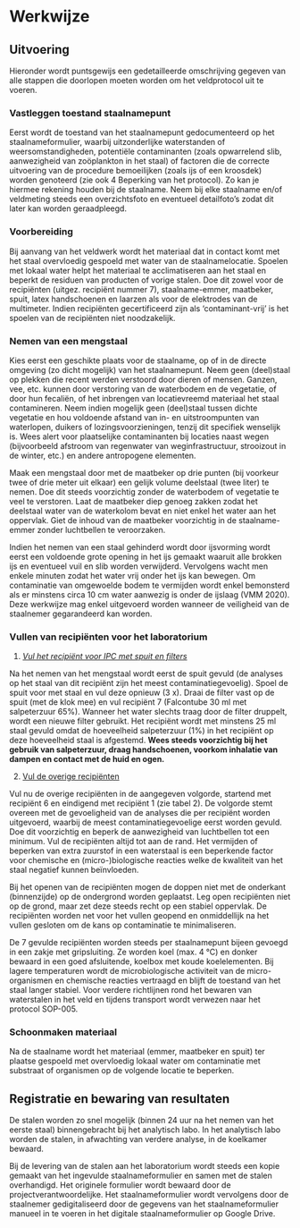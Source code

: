 # Werkwijze

## Uitvoering

Hieronder wordt puntsgewijs een gedetailleerde omschrijving gegeven van alle stappen die doorlopen moeten worden om het veldprotocol uit te voeren.

### Vastleggen toestand staalnamepunt

Eerst wordt de toestand van het staalnamepunt gedocumenteerd op het staalnameformulier, waarbij uitzonderlijke waterstanden of weersomstandigheden, potentiële contaminanten (zoals opwarrelend slib, aanwezigheid van zoöplankton in het staal) of factoren die de correcte uitvoering van de procedure bemoeilijken (zoals ijs of een kroosdek) worden genoteerd (zie ook 4 Beperking van het protocol).
Zo kan je hiermee rekening houden bij de staalname.
Neem bij elke staalname en/of veldmeting steeds een overzichtsfoto en eventueel detailfoto's zodat dit later kan worden geraadpleegd.

### Voorbereiding

Bij aanvang van het veldwerk wordt het materiaal dat in contact komt met het staal overvloedig gespoeld met water van de staalnamelocatie.
Spoelen met lokaal water helpt het materiaal te acclimatiseren aan het staal en beperkt de residuen van producten of vorige stalen.
Doe dit zowel voor de recipiënten (uitgez. recipiënt nummer 7), staalname-emmer, maatbeker, spuit, latex handschoenen en laarzen als voor de elektrodes van de multimeter.
Indien recipiënten gecertificeerd zijn als 'contaminant-vrij' is het spoelen van de recipiënten niet noodzakelijk.

### Nemen van een mengstaal

Kies eerst een geschikte plaats voor de staalname, op of in de directe omgeving (zo dicht mogelijk) van het staalnamepunt.
Neem geen (deel)staal op plekken die recent werden verstoord door dieren of mensen.
Ganzen, vee, etc. kunnen door verstoring van de waterbodem en de vegetatie, of door hun fecaliën, of het inbrengen van locatievreemd materiaal het staal contamineren.
Neem indien mogelijk geen (deel)staal tussen dichte vegetatie en hou voldoende afstand van in- en uitstroompunten van waterlopen, duikers of lozingsvoorzieningen, tenzij dit specifiek wenselijk is.
Wees alert voor plaatselijke contaminanten bij locaties naast wegen (bijvoorbeeld afstroom van regenwater van weginfrastructuur, strooizout in de winter, etc.) en andere antropogene elementen.

Maak een mengstaal door met de maatbeker op drie punten (bij voorkeur twee of drie meter uit elkaar) een gelijk volume deelstaal (twee liter) te nemen.
Doe dit steeds voorzichtig zonder de waterbodem of vegetatie te veel te verstoren.
Laat de maatbeker diep genoeg zakken zodat het deelstaal water van de waterkolom bevat en niet enkel het water aan het oppervlak.
Giet de inhoud van de maatbeker voorzichtig in de staalname-emmer zonder luchtbellen te veroorzaken.

Indien het nemen van een staal gehinderd wordt door ijsvorming wordt eerst een voldoende grote opening in het ijs gemaakt waaruit alle brokken ijs en eventueel vuil en slib worden verwijderd.
Vervolgens wacht men enkele minuten zodat het water vrij onder het ijs kan bewegen.
Om contaminatie van omgewoelde bodem te vermijden wordt enkel bemonsterd als er minstens circa 10 cm water aanwezig is onder de ijslaag (VMM 2020).
Deze werkwijze mag enkel uitgevoerd worden wanneer de veiligheid van de staalnemer gegarandeerd kan worden.

### Vullen van recipiënten voor het laboratorium

1.  [*Vul het recipiënt voor IPC met spuit en filters*]{.underline}

Na het nemen van het mengstaal wordt eerst de spuit gevuld (de analyses op het staal van dit recipiënt zijn het meest contaminatiegevoelig).
Spoel de spuit voor met staal en vul deze opnieuw (3 x).
Draai de filter vast op de spuit (met de klok mee) en vul recipiënt 7 (Falcontube 30 ml met salpeterzuur 65%).
Wanneer het water slechts traag door de filter druppelt, wordt een nieuwe filter gebruikt.
Het recipiënt wordt met minstens 25 ml staal gevuld omdat de hoeveelheid salpeterzuur (1%) in het recipiënt op deze hoeveelheid staal is afgestemd.
**Wees steeds voorzichtig bij het gebruik van salpeterzuur, draag handschoenen, voorkom inhalatie van dampen en contact met de huid en ogen.**

2.  [Vul de overige recipiënten]{.underline}

Vul nu de overige recipiënten in de aangegeven volgorde, startend met recipiënt 6 en eindigend met recipiënt 1 (zie tabel 2).
De volgorde stemt overeen met de gevoeligheid van de analyses die per recipiënt worden uitgevoerd, waarbij de meest contaminatiegevoelige eerst worden gevuld.
Doe dit voorzichtig en beperk de aanwezigheid van luchtbellen tot een minimum.
Vul de recipiënten altijd tot aan de rand.
Het vermijden of beperken van extra zuurstof in een waterstaal is een beperkende factor voor chemische en (micro-)biologische reacties welke de kwaliteit van het staal negatief kunnen beïnvloeden.

Bij het openen van de recipiënten mogen de doppen niet met de onderkant (binnenzijde) op de ondergrond worden geplaatst.
Leg open recipiënten niet op de grond, maar zet deze steeds recht op een stabiel oppervlak.
De recipiënten worden net voor het vullen geopend en onmiddellijk na het vullen gesloten om de kans op contaminatie te minimaliseren.

De 7 gevulde recipiënten worden steeds per staalnamepunt bijeen gevoegd in een zakje met gripsluiting.
Ze worden koel (max. 4 °C) en donker bewaard in een goed afsluitende, koelbox met koude koelelementen.
Bij lagere temperaturen wordt de microbiologische activiteit van de micro-organismen en chemische reacties vertraagd en blijft de toestand van het staal langer stabiel.
Voor verdere richtlijnen rond het bewaren van waterstalen in het veld en tijdens transport wordt verwezen naar het protocol SOP-005.

### Schoonmaken materiaal

Na de staalname wordt het materiaal (emmer, maatbeker en spuit) ter plaatse gespoeld met overvloedig lokaal water om contaminatie met substraat of organismen op de volgende locatie te beperken.

## Registratie en bewaring van resultaten

De stalen worden zo snel mogelijk (binnen 24 uur na het nemen van het eerste staal) binnengebracht bij het analytisch labo.
In het analytisch labo worden de stalen, in afwachting van verdere analyse, in de koelkamer bewaard.

Bij de levering van de stalen aan het laboratorium wordt steeds een kopie gemaakt van het ingevulde staalnameformulier en samen met de stalen overhandigd.
Het originele formulier wordt bewaard door de projectverantwoordelijke.
Het staalnameformulier wordt vervolgens door de staalnemer gedigitaliseerd door de gegevens van het staalnameformulier manueel in te voeren in het digitale staalnameformulier op Google Drive.
